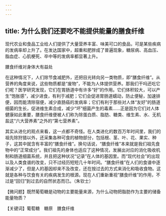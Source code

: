```yaml
---
---
---
```

title: 为什么我们还要吃不能提供能量的膳食纤维
---




现代农业和食品工业给人们提供了大量营养丰富、味美可口的食品，可是某些疾病的发病率却上升了。在发达国家中，超重和肥胖成了普遍现象，糖尿病、高血压、脂血症、心肌梗死、卒中等的发病率都显著上升。

膳食纤维对身体大有益处



在这种情况下，人们除节食减肥外，还把目光转向另一类物质，即“膳食纤维”。从营养的角度来说，这些物质都是“废物”，不能为人体提供营养。那我们干吗还吃它们呢？医学研究发现，它们在胃肠道中有许多“好”的作用。它们体积较大，可以产生“饱胀感”，减少进食，有利于减肥；它们会促进胃肠道蠕动，防止便秘，加速排便，因而能清除宿便，减少直肠癌的发病率；它们有利于那些对人体“友好”的肠道细菌的生长，促进维生素合成，减少“坏”细菌产生的毒素……正是因为它们对人体健康如此重要，膳食纤维便被人们称为除蛋白质、脂肪、糖类、维生素、水、无机盐这“六大营养素”之外的“第七营养素”。

其实从进化的观点来看，这一点都不奇怪。在人类进化的数百万年时间里，我们的祖先除狩猎以外，还采集各种可食的植物部分，包括根、茎、叶、花、果实、种子，这其中就含有丰富的“膳食纤维”。换句话说，“膳食纤维”本来就是我们祖先食物中的“正常成分”。我们祖先的身体也适应了这种情况，发展出对应的消化吸收机制和肠道细菌系统，并且把这种状况“记录”在人体的基因里。而“现代社会”的出现以及人类食谱的改变，只不过经历短短几十年时间。“膳食纤维”在人们的食谱中逐渐减少了，但是人的基因却来不及改变，还在按过去的方式来消化和吸收食物。这就是各种与饮食有关的疾病发生的根源。现在人们重新重视“膳食纤维”的作用，不过是“回归”到过去的自然状态而已。（朱钦士）





【微问题】既然葡萄糖是动物的主要能量来源，为什么动物把脂肪作为主要的储备能量物质？

【关键词】葡萄糖　糖原　膳食纤维